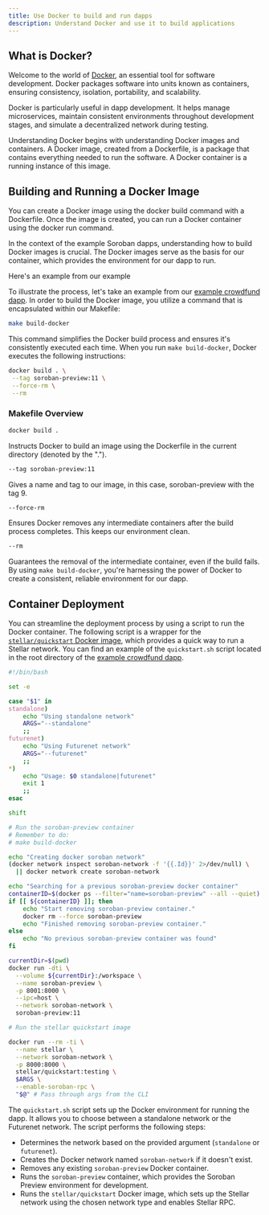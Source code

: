```yaml
---
title: Use Docker to build and run dapps
description: Understand Docker and use it to build applications
---
```


## What is Docker?

Welcome to the world of [Docker](https://www.docker.com/), an essential tool for software development. Docker packages software into units known as containers, ensuring consistency, isolation, portability, and scalability.

Docker is particularly useful in dapp development. It helps manage microservices, maintain consistent environments throughout development stages, and simulate a decentralized network during testing.

Understanding Docker begins with understanding Docker images and containers. A Docker image, created from a Dockerfile, is a package that contains everything needed to run the software. A Docker container is a running instance of this image.

## Building and Running a Docker Image

You can create a Docker image using the docker build command with a Dockerfile. Once the image is created, you can run a Docker container using the docker run command.

In the context of the example Soroban dapps, understanding how to build Docker images is crucial. The Docker images serve as the basis for our container, which provides the environment for our dapp to run.

Here's an example from our example

To illustrate the process, let's take an example from our [example crowdfund dapp]. In order to build the Docker image, you utilize a command that is encapsulated within our Makefile:

```bash
make build-docker
```

This command simplifies the Docker build process and ensures it's consistently executed each time. When you run `make build-docker`, Docker executes the following instructions:

```bash
docker build . \
 --tag soroban-preview:11 \
 --force-rm \
 --rm
```

### Makefile Overview

```bash
docker build .
```

Instructs Docker to build an image using the Dockerfile in the current directory (denoted by the ".").

```bash
--tag soroban-preview:11
```

Gives a name and tag to our image, in this case, soroban-preview with the tag 9.

```bash
--force-rm
```

Ensures Docker removes any intermediate containers after the build process completes. This keeps our environment clean.

```bash
--rm
```

Guarantees the removal of the intermediate container, even if the build fails. By using `make build-docker`, you're harnessing the power of Docker to create a consistent, reliable environment for our dapp.

## Container Deployment

You can streamline the deployment process by using a script to run the Docker container. The following script is a wrapper for the [`stellar/quickstart` Docker image], which provides a quick way to run a Stellar network. You can find an example of the `quickstart.sh` script located in the root directory of the [example crowdfund dapp].

```bash title="quickstart.sh"
#!/bin/bash

set -e

case "$1" in
standalone)
    echo "Using standalone network"
    ARGS="--standalone"
    ;;
futurenet)
    echo "Using Futurenet network"
    ARGS="--futurenet"
    ;;
*)
    echo "Usage: $0 standalone|futurenet"
    exit 1
    ;;
esac

shift

# Run the soroban-preview container
# Remember to do:
# make build-docker

echo "Creating docker soroban network"
(docker network inspect soroban-network -f '{{.Id}}' 2>/dev/null) \
  || docker network create soroban-network

echo "Searching for a previous soroban-preview docker container"
containerID=$(docker ps --filter="name=soroban-preview" --all --quiet)
if [[ ${containerID} ]]; then
    echo "Start removing soroban-preview container."
    docker rm --force soroban-preview
    echo "Finished removing soroban-preview container."
else
    echo "No previous soroban-preview container was found"
fi

currentDir=$(pwd)
docker run -dti \
  --volume ${currentDir}:/workspace \
  --name soroban-preview \
  -p 8001:8000 \
  --ipc=host \
  --network soroban-network \
  soroban-preview:11

# Run the stellar quickstart image

docker run --rm -ti \
  --name stellar \
  --network soroban-network \
  -p 8000:8000 \
  stellar/quickstart:testing \
  $ARGS \
  --enable-soroban-rpc \
  "$@" # Pass through args from the CLI
```

The `quickstart.sh` script sets up the Docker environment for running the dapp. It allows you to choose between a standalone network or the Futurenet network. The script performs the following steps:

- Determines the network based on the provided argument (`standalone` or `futurenet`).
- Creates the Docker network named `soroban-network` if it doesn't exist.
- Removes any existing `soroban-preview` Docker container.
- Runs the `soroban-preview` container, which provides the Soroban Preview environment for development.
- Runs the `stellar/quickstart` Docker image, which sets up the Stellar network using the chosen network type and enables Stellar RPC.

[`stellar/quickstart` docker image]: https://hub.docker.com/r/stellar/quickstart
[example crowdfund dapp]: https://github.com/stellar/soroban-example-dapp
